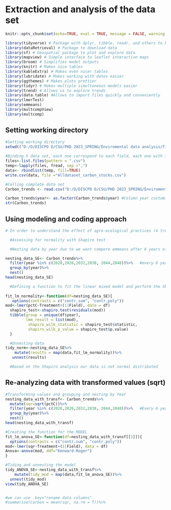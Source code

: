 # Extraction and analysis of the data set

```r

knitr::opts_chunk$set(echo=TRUE, eval = TRUE, message = FALSE, warning = FALSE, rows.print=5)

```


```r

library(tidyverse) # Package with dplyr, tibble, readr, and others to help clean coding
library(dataRetrieval) # Package to download data
library(sf) # Geospatial package to plot and explore data
library(mapview) # Simple interface to leaflet interactive maps
library(broom) # Simplifies model outputs
library(knitr) # Makes nice tables
library(kableExtra) # Makes even nicer tables
library(lubridate) # Makes working with dates easier
library(ggthemes) # Makes plots prettier
library(tidyr) # Makes multiple simultaneous models easier
library(trend) # Allows us to explore trends
library(data.table) #Allows to import files quickly and conveniently
library(lmerTest)
library(emmeans)
library(multcompView)
library(multcomp)
```


## Setting working directory

```r
#Setting working directory
setwd(("D:/D/DISCPO D/CSU/PHD 2023_SPRING/Enviromental data analysis/Final-Project-Submission/Carbon_trend_project"))
       
#Binding 5 data set, each one correspond to each field, each one with four treatments ("Traditional_fallow" (control), 2. "Annual fallow", 3. "Perennial fallow", and 4."Alfalfa fallow")
files<-list.files(pattern = ".csv")
temp<-lapply(files, fread, sep =",")
data<- rbindlist(temp, fill=TRUE)
write.csv(data, file ="Alldataset_carbon_stocks.csv")

#Calling complete data set
Carbon_trends <- read.csv("D:/D/DISCPO D/CSU/PHD 2023_SPRING/Enviromental data analysis/Final-Project-Submission/Carbon_trend_project/Alldataset_carbon_stocks.csv")

Carbon_trends$year<- as.factor(Carbon_trends$year) #Column year customized as factor
str(Carbon_trends)

```

## Using modeling and coding approach

```r
# In order to understand the effect of agro-ecological practices (4 treatments) on the soil total carbon (%) after each 6 years of crop+treatments rotations. Data will be filter from 2020 to 2048 year time frame. 

  #Assessing for normality with Shapiro test

  #Nesting data by year due to we want compere emmeans after 6 years of crop-agroecological practice rotation across 50 years

nesting_data_SE<- Carbon_trends%>%
  filter(year %in% c(2020,2026,2032,2038, 2044,2048))%>%   #every 6 years
  group_by(year)%>%
  nest()
head(nesting_data_SE)

  #Defining a function to fit the linear mixed model and perform the Shapiro-Wilk test on the residuals for each year:
  
fit_lm_normality<-function(df=nesting_data_SE){
   options(contrasts = c("contr.sum", "contr.poly"))
mod<-lmer(pctC~Treatment+(1|Field), data = df)
  shapiro_test<-shapiro.test(residuals(mod))
  tibble(group = unique(df$year),
         lmm_result = list(mod),
          shapiro_wilk_statistic = shapiro_test$statistic,
          shapiro_wilk_p_value = shapiro_test$p.value)
  }

  #Unnesting data 
tidy_norm<-nesting_data_SE%>%
    mutate(results = map(data,fit_lm_normality))%>%
   unnest(results)

  #Based on the Shapiro analysis our data is not normal distributed

```

## Re-analyzing data with transformed values (sqrt)

```r

#Transforming values and grouping and nesting by Year
nesting_data_with_transf<- Carbon_trends%>%
  mutate(sqr=sqrt(pctC))%>%
  filter(year %in% c(2020,2026,2032,2038, 2044,2048))%>%   #Every 6 years crop rotation 
  group_by(year)%>%
  nest()
head(nesting_data_with_transf)

#Creating the function for the MODEL
fit_lm_anova_SE<-function(df=nesting_data_with_transf[[1]]){
  options(contrasts = c("contr.sum", "contr.poly"))
mod<-lmer(sqr~Treatment+(1|Field), data = df)
Anova<-anova(mod, ddf="Kenward-Roger") 
}

#Tiding and unnesting the model
tidy_ANOVA_SE<-nesting_data_with_transf%>%
    mutate(tidy_mod = map(data,fit_lm_anova_SE))%>%
  unnest(tidy_mod)
view(tidy_ANOVA_SE)


#we can use .key="rename data columns"
#summarize(Carbon = mean(sqr, na.rm = T))%>%

```
